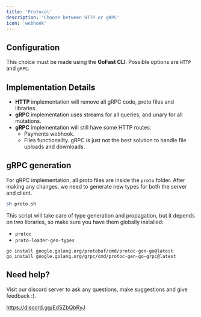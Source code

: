 ```yaml
---
title: 'Protocol'
description: 'Choose between HTTP or gRPC'
icon: 'webhook'
---
```


## Configuration

This choice must be made using the **GoFast CLI**. Possible options are `HTTP` and `gRPC`.

## Implementation Details

- **HTTP** implementation will remove all gRPC code, proto files and libraries.
- **gRPC** implementation uses streams for all queries, and unary for all mutations.
- **gRPC** implementation will still have some HTTP routes:
    - Payments webhook.
    - Files functionality. gRPC is just not the best solution to handle file uploads and downloads.

## gRPC generation

For gRPC implementation, all proto files are inside the `proto` folder. After making any changes, we need to generate new types for both the server and client.

```bash
sh proto.sh
```

This script will take care of type generation and propagation, but it depends on two libraries, so make sure you have them globally installed:

- `protoc`
- `proto-loader-gen-types`

```
go install google.golang.org/protobuf/cmd/protoc-gen-go@latest
go install google.golang.org/grpc/cmd/protoc-gen-go-grpc@latest
```

## Need help?

Visit our discord server to ask any questions, make suggestions and give feedback :).

https://discord.gg/EdSZbQbRyJ
